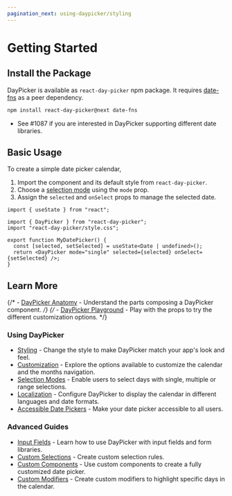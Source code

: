 ```yaml
---
pagination_next: using-daypicker/styling
---
```


# Getting Started

## Install the Package

DayPicker is available as `react-day-picker` npm package. It requires [date-fns](https://date-fns.org) as a peer dependency.

```bash npm2yarn
npm install react-day-picker@next date-fns
```

- See #1087 if you are interested in DayPicker supporting different date
  libraries.

## Basic Usage

To create a simple date picker calendar,

1. Import the component and its default style from `react-day-picker`.
2. Choose a [selection mode](./using-daypicker/selection-modes) using the `mode` prop.
3. Assign the `selected` and `onSelect` props to manage the selected date.

```tsx
import { useState } from "react";

import { DayPicker } from "react-day-picker";
import "react-day-picker/style.css";

export function MyDatePicker() {
  const [selected, setSelected] = useState<Date | undefined>();
  return <DayPicker mode="single" selected={selected} onSelect={setSelected} />;
}
```

<BrowserWindow>
  <Examples.Start />
</BrowserWindow>

## Learn More

{/* - [DayPicker Anatomy](./using-daypicker/anatomy) - Understand the parts composing a DayPicker component. */}
{/* - [DayPicker Playground](./playground) - Play with the props to try the different customization options. */}

### Using DayPicker

- [Styling](./using-daypicker/styling) - Change the style to make DayPicker match your app's look and feel.
- [Customization](./using-daypicker/customization) - Explore the options available to customize the calendar and the months navigation.
- [Selection Modes](./using-daypicker/selection-modes) - Enable users to select days with single, multiple or range selections.
- [Localization](./using-daypicker/localization) - Configure DayPicker to display the calendar in different languages and date formats.
- [Accessible Date Pickers](./using-daypicker/accessibility) - Make your date picker accessible to all users.

### Advanced Guides

- [Input Fields](./advanced-guides/input-fields) - Learn how to use DayPicker with input fields and form libraries.
- [Custom Selections](./advanced-guides/custom-selections) - Create custom selection rules.
- [Custom Components](./advanced-guides/custom-components) - Use custom components to create a fully customized date picker.
- [Custom Modifiers](./advanced-guides/custom-modifiers) - Create custom modifiers to highlight specific days in the calendar.
